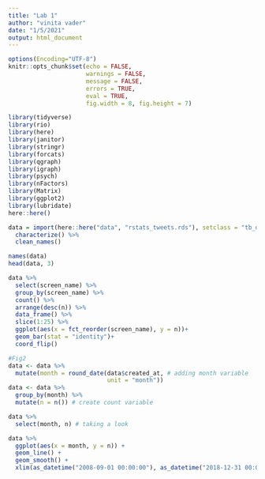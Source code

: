 ```yaml
---
title: "Lab 1"
author: "vinita vader"
date: "1/5/2021"
output: html_document
---
```

```r
options(Encoding="UTF-8")
knitr::opts_chunk$set(echo = FALSE,
                      warnings = FALSE,
                      message = FALSE,
                      errors = TRUE,
                      eval = TRUE,
                      fig.width = 8, fig.height = 7)

library(tidyverse)
library(rio)
library(here)
library(janitor)
library(stringr)
library(forcats)
library(qgraph)
library(igraph)
library(psych)
library(nFactors)
library(Matrix)
library(ggplot2)
library(lubridate)
here::here()


```

```r
data = import(here::here("data", "rstats_tweets.rds"), setclass = "tb_df") %>% 
  characterize() %>% 
  clean_names()

names(data)
head(data, 3)

```

```r
data %>% 
  select(screen_name) %>%
  group_by(screen_name) %>% 
  count() %>% 
  arrange(desc(n)) %>% 
  data_frame() %>% 
  slice(1:25) %>% 
  ggplot(aes(x = fct_reorder(screen_name), y = n))+
  geom_bar(stat = "identity")+
  coord_flip()
```


```r
#Fig2
data <- data %>%
  mutate(month = round_date(data$created_at, # adding month variable
                            unit = "month"))
data <- data %>% 
  group_by(month) %>% 
  mutate(n = n()) # create count variable

data %>% 
  select(month, n) # taking a look

data %>% 
  ggplot(aes(x = month, y = n)) +
  geom_line() +
  geom_smooth() +
  xlim(as_datetime("2008-09-01 00:00:00"), as_datetime("2018-12-31 00:00:00"))
  
```


